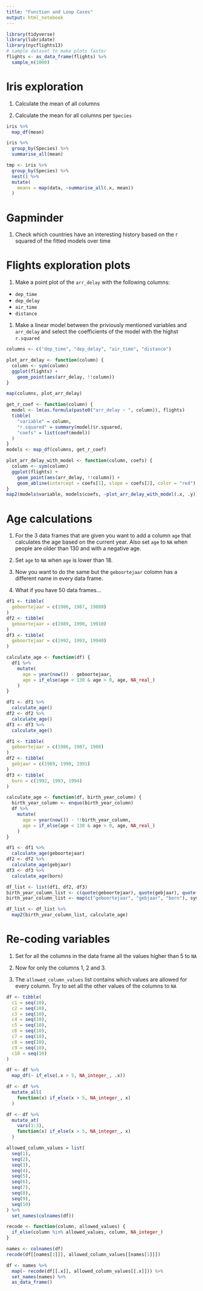 ```yaml
---
title: "Function and Loop Cases"
output: html_notebook
---
```


```r
library(tidyverse)
library(lubridate)
library(nycflights13)
# sample dataset to make plots faster
flights <- as_data_frame(flights) %>%
  sample_n(1000)
```

# Iris exploration

1. Calculate the mean of all columns

1. Calculate the mean for all columns per `Species`

```r
iris %>%
  map_df(mean)

iris %>%
  group_by(Species) %>%
  summarise_all(mean)

tmp <- iris %>%
  group_by(Species) %>%
  nest() %>%
  mutate(
    means = map(data, ~summarise_all(.x, mean))
  )
```

# Gapminder

1. Check which countries have an interesting history based on the r squared of the fitted models over time

# Flights exploration plots

1. Make a point plot of the `arr_delay` with the following columns:
  - `dep_time`
  - `dep_delay`
  - `air_time`
  - `distance`

1. Make a linear model between the priviously mentioned variables and `arr_delay` and select the coefficients of the model with the highst `r.squared`

```r
columns <- c("dep_time", "dep_delay", "air_time", "distance")

plot_arr_delay <- function(column) {
  column <- sym(column)
  ggplot(flights) +
    geom_point(aes(arr_delay, !!column))
}

map(columns, plot_arr_delay)

get_r_coef <- function(column) {
  model <- lm(as.formula(paste0("arr_delay ~ ", column)), flights)
  tibble(
    "variable" = column,
    "r.squared" = summary(model)$r.squared,
    "coefs" = list(coef(model))
  )
}
models <- map_df(columns, get_r_coef)

plot_arr_delay_with_model <- function(column, coefs) {
  column <- sym(column)
  ggplot(flights) +
    geom_point(aes(arr_delay, !!column)) +
    geom_abline(intercept = coefs[1], slope = coefs[2], color = "red")
}
map2(models$variable, models$coefs, ~plot_arr_delay_with_model(.x, .y))
```


# Age calculations

1. For the 3 data frames that are given you want to add a column `age` that calculates the age based on the current year. Also set `age` to `NA` when people are older than 130 and with a negative age.

1. Set `age` to `NA` when `age` is lower than 18.

1. Now you want to do the same but the `geboortejaar` colomn has a different name in every data frame.

1. What if you have 50 data frames...

```r
df1 <- tibble(
  geboortejaar = c(1986, 1987, 19880)
)
df2 <- tibble(
  geboortejaar = c(1989, 1990, 19910)
)
df3 <- tibble(
  geboortejaar = c(1992, 1993, 19940)
)

calculate_age <- function(df) {
  df1 %>%
    mutate(
      age = year(now()) - geboortejaar,
      age = if_else(age < 130 & age > 0, age, NA_real_)
    )
}

df1 <- df1 %>%
  calculate_age()
df2 <- df2 %>%
  calculate_age()
df3 <- df3 %>%
  calculate_age()

df1 <- tibble(
  geboortejaar = c(1986, 1987, 1988)
)
df2 <- tibble(
  gebjaar = c(1989, 1990, 1991)
)
df3 <- tibble(
  born = c(1992, 1993, 1994)
)

calculate_age <- function(df, birth_year_column) {
  birth_year_column <- enquo(birth_year_column)
  df %>%
    mutate(
      age = year(now()) - !!birth_year_column,
      age = if_else(age < 130 & age > 0, age, NA_real_)
    )
}

df1 <- df1 %>%
  calculate_age(geboortejaar)
df2 <- df2 %>%
  calculate_age(gebjaar)
df3 <- df3 %>%
  calculate_age(born)

df_list <- list(df1, df2, df3)
birth_year_column_list <- c(quote(geboortejaar), quote(gebjaar), quote(born))
birth_year_column_list <- map(c("geboortejaar", "gebjaar", "born"), sym)

df_list <- df_list %>%
  map2(birth_year_column_list, calculate_age)
```

# Re-coding variables

1. Set for all the columns in the data frame all the values higher than 5 to `NA`

1. Now for only the columns 1, 2 and 3.

1. The `allowed_column_values` list contains which values are allowed for every column. Try to set all the other values of the columns to `NA`

```r
df <- tibble(
  c1 = seq(10),
  c2 = seq(10),
  c3 = seq(10),
  c4 = seq(10),
  c5 = seq(10),
  c6 = seq(10),
  c7 = seq(10),
  c8 = seq(10),
  c9 = seq(10),
  c10 = seq(10)
)

df <- df %>%
  map_df(~ if_else(.x > 5, NA_integer_, .x))

df <- df %>%
  mutate_all(
    function(x) if_else(x > 5, NA_integer_, x)
  )

df <- df %>%
  mutate_at(
    vars(1:3),
    function(x) if_else(x > 5, NA_integer_, x)
  )

allowed_column_values = list(
  seq(1), 
  seq(2),
  seq(3),
  seq(4),
  seq(5),
  seq(6), 
  seq(7),
  seq(8),
  seq(9),
  seq(10)
) %>%
  set_names(colnames(df))

recode <- function(column, allowed_values) {
  if_else(column %in% allowed_values, column, NA_integer_)
}

names <- colnames(df)
recode(df[[names[1]]], allowed_column_values[[names[1]]])

df <- names %>%
  map(~ recode(df[[.x]], allowed_column_values[[.x]])) %>%
  set_names(names) %>%
  as_data_frame()
```

